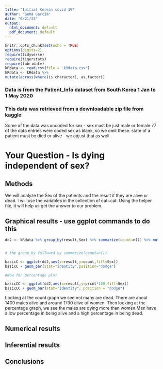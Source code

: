 ```yaml
---
title: "Initial Korean covid 19"
author: "Gema Garcia"
date: "6/21/23"
output:
  html_document: default
  pdf_document: default
---
```


```r
knitr::opts_chunk$set(echo = TRUE)
options(digits=2)
require(tidyverse)
require(tigerstats)
require(lubridate)
kRdata <- read.csv(file = 'kRdata.csv')
kRdata <- kRdata %>%
mutate(across(where(is.character), as.factor))

```
### Data is from the Patient_Info dataset from South Korea 1 Jan to 1 May 2020
### This data was retrieved from a downloadable zip file from kaggle

Some of the data was uncoded for sex - sex must be just male or female
77 of the data entries were coded sex  as blank, so we omit these.
state of a patient must be died or alive - we adjust that as well   
  
# Your Question - Is dying independent of sex?


## Methods


We will analyze the Sex of the patients and the result if they are alive or dead. I will use the variables in the collection of cat~cat. Using the helper file, it will help us get the answer to our problem.



## Graphical results - use ggplot commands to do this  



```r
dd2 <- kRdata %>% group_by(result,Sex) %>% summarize(count=n()) %>% mutate(prcnt=count/sum(count))


# the group_by followed by summarize(count=n())

basicC <- ggplot(dd2,aes(x=result,y=count,fill=Sex))
basicC + geom_bar(stat="identity",position="dodge")

#Now for percentage plot

basicCC <- ggplot(dd2,aes(x=result,y=prcnt*100,fill=Sex)) 
basicCC + geom_bar(stat="identity", position = "dodge")
```
  

Looking at the count graph we see not many are dead. There are about 1400 males alive and around 1700 alive of women. Then looking at the percentage graph, we see the males are dying more than women.Men have a low percentage in being alive and a high percentage in being dead. 

  





  
## Numerical results


## Inferential results 




## Conclusions

